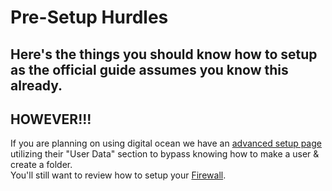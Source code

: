 # Pre-Setup Hurdles
Here's the things you should know how to setup as the official guide assumes you know this already.
---
## HOWEVER!!!
If you are planning on using digital ocean we have an [advanced setup page](../../validator-guide-notes/hardware-requirements/linux-node-setup/the-slugom-way.md) utilizing their "User Data" section to bypass knowing how to make a user & create a folder.  
You'll still want to review how to setup your [Firewall](/new/firewall).